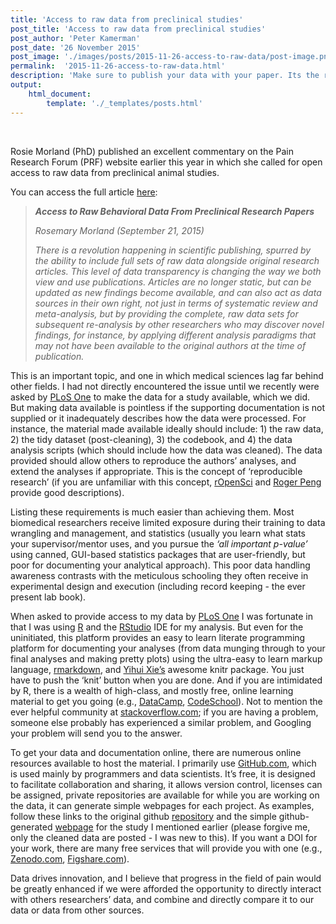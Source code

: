 ```yaml
---
title: 'Access to raw data from preclinical studies'
post_title: 'Access to raw data from preclinical studies'
post_author: 'Peter Kamerman'
post_date: '26 November 2015'
post_image: './images/posts/2015-11-26-access-to-raw-data/post-image.png'
permalink:  '2015-11-26-access-to-raw-data.html'
description: 'Make sure to publish your data with your paper. Its the right thing to do.'
output:
    html_document:
        template: './_templates/posts.html'
---
```


<br>

Rosie Morland (PhD) published an excellent commentary on the Pain Research Forum (PRF) website earlier this year in which she called for open access to raw data from preclinical animal studies.

You can access the full article [here](http://www.painresearchforum.org/forums/discussion/58615-access-raw-behavioral-data-preclinical-research-papers):

> _**Access to Raw Behavioral Data From Preclinical Research Papers**_
>
> _Rosemary Morland (September 21, 2015)_
>
> _There is a revolution happening in scientific publishing, spurred by the ability to include full sets of raw data alongside original research articles. This level of data transparency is changing the way we both view and use publications. Articles are no longer static, but can be updated as new findings become available, and can also act as data sources in their own right, not just in terms of systematic review and meta-analysis, but by providing the complete, raw data sets for subsequent re-analysis by other researchers who may discover novel findings, for instance, by applying different analysis paradigms that may not have been available to the original authors at the time of publication._

This is an important topic, and one in which medical sciences lag far behind other fields. I had not directly encountered the issue until we recently were asked by [PLoS One](http://www.plosone.org) to make the data for a study available, which we did. But making data available is pointless if the supporting documentation is not supplied or it inadequately describes how the data were processed. For instance, the material made available ideally should include: 1) the raw data, 2) the tidy dataset (post-cleaning), 3) the codebook, and 4) the data analysis scripts (which should include how the data was cleaned). The data provided should allow others to reproduce the authors' analyses, and extend the analyses if appropriate. This is the concept of 'reproducible research' (if you are unfamiliar with this concept, [rOpenSci](https://ropensci.org/blog/2014/06/09/reproducibility/) and [Roger Peng](https://youtu.be/DfBSiOupI1I) provide good descriptions).\readmore

Listing these requirements is much easier than achieving them. Most biomedical researchers receive limited exposure during their training to data wrangling and management, and statistics (usually you learn what stats your supervisor/mentor uses, and you pursue the _'all important p-value'_ using canned, GUI-based statistics packages that are user-friendly, but poor for documenting  your analytical approach). This poor data handling awareness contrasts with the meticulous schooling they often receive in experimental design and execution (including record keeping - the ever present lab book).

When asked to provide access to my data by [PLoS One](http://www.plosone.org) I was fortunate in that I was using [R](http://cran.r-project.org/) and the [RStudio](http://www.rstudio.com/) IDE for my analysis. But even for the uninitiated, this platform provides an easy to learn literate programming platform for documenting your analyses (from data munging through to your final analyses and making pretty plots) using the ultra-easy to learn markup language, [rmarkdown](http://rmarkdown.rstudio.com/), and [Yihui Xie's](http://yihui.name/knitr/) awesome knitr package. You just have to push the 'knit' button when you are done. And if you are intimidated by R, there is a wealth of high-class, and mostly free, online learning material to get you going (e.g., [DataCamp](https://www.datacamp.com), [CodeSchool](https://www.codeschool.com/courses/try-r)). Not to mention the ever helpful community at [stackoverflow.com](http://stackoverflow.com/); if you are having a problem, someone else probably has experienced a similar problem, and Googling your problem will send you to the answer.

To get your data and documentation online, there are numerous online resources available to host the material. I primarily use [GitHub.com](http://www.github.com), which is used mainly by programmers and data scientists. It's free, it is designed to facilitate collaboration and sharing, it allows version control, licenses can be assigned, private repositories are available for while you are working on the data, it can generate simple webpages for each project. As examples, follow these links to the original github [repository](https://github.com/kamermanpr/Amitriptyline.HIVSN.git) and the simple github-generated [webpage](http://kamermanpr.github.io/Amitriptyline.HIVSN/) for the study I mentioned earlier (please forgive me, only the cleaned data are posted - I was new to this). If you want a DOI for your work, there are many free services that will provide you with one (e.g., [Zenodo.com](http://www.zenodo.org), [Figshare.com](http://www.figshare.com)).

Data drives innovation, and I believe that progress in the field of pain would be greatly enhanced if we were afforded the opportunity to directly interact with others researchers' data, and combine and directly compare it to our data or data from other sources.
